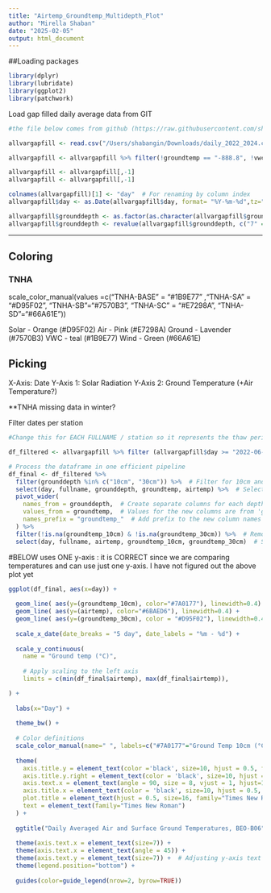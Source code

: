 ```yaml
---
title: "Airtemp_Groundtemp_Multidepth_Plot"
author: "Mirella Shaban"
date: "2025-02-05"
output: html_document
---
```

##Loading packages
```r
library(dplyr)
library(lubridate)
library(ggplot2)
library(patchwork) 
```


Load gap filled daily average data from GIT
```r

#the file below comes from github (https://raw.githubusercontent.com/shabanm2/Utqiagvik/Analysis_Ready_Data/)

allvargapfill <- read.csv("/Users/shabangin/Downloads/daily_2022_2024.csv")

allvargapfill <- allvargapfill %>% filter(!groundtemp == "-888.8", !vwc == "-888.8", !airtemp == "-888.8", !solar == "-888.8", !windspeed == "-888.8", !windspeed == "-888.88", !winddir == "-888.8", !winddir == "-888.88" ) 

allvargapfill <- allvargapfill[,-1]
allvargapfill <- allvargapfill[,-1]

colnames(allvargapfill)[1] <- "day"  # For renaming by column index
allvargapfill$day <- as.Date(allvargapfill$day, format= "%Y-%m-%d",tz="UTC")

allvargapfill$grounddepth <- as.factor(as.character(allvargapfill$grounddepth))
allvargapfill$grounddepth <- revalue(allvargapfill$grounddepth, c("7" = "3.5cm", "8" = "10cm", "9" = "20cm", "10" = "30cm", "11" = "40cm", "12" = "50cm", "13" = "55cm", "14" = "65cm", "15" = "75cm", "16" = "85cm", "17" = "90cm"))
```


------------------


## Coloring

### TNHA
scale_color_manual(values =c("TNHA-BASE" = "#1B9E77" ,"TNHA-SA" = "#D95F02", "TNHA-SB"="#7570B3", "TNHA-SC" = "#E7298A", "TNHA-SD"="#66A61E"))

Solar - Orange (#D95F02)
Air - Pink (#E7298A)
Ground - Lavender (#7570B3)
VWC - teal (#1B9E77)
Wind - Green (#66A61E)


## Picking

X-Axis: Date
Y-Axis 1: Solar Radiation
Y-Axis 2: Ground Temperature (+Air Temperature?)

**TNHA missing data in winter?


Filter dates per station
```r
#Change this for EACH FULLNAME / station so it represents the thaw period for each individual station in 2022

df_filtered <- allvargapfill %>% filter (allvargapfill$day >= "2022-06-19" & allvargapfill$day <= "2022-10-03" & fullname == "BEO-B06")

# Process the dataframe in one efficient pipeline
df_final <- df_filtered %>%
  filter(grounddepth %in% c("10cm", "30cm")) %>%  # Filter for 10cm and 30cm depths
  select(day, fullname, grounddepth, groundtemp, airtemp) %>%  # Select required columns
  pivot_wider(
    names_from = grounddepth,  # Create separate columns for each depth
    values_from = groundtemp,  # Values for the new columns are from 'groundtemp'
    names_prefix = "groundtemp_"  # Add prefix to the new column names
  ) %>%
  filter(!is.na(groundtemp_10cm) & !is.na(groundtemp_30cm)) %>%  # Remove rows with NA in either of the groundtemp columns
  select(day, fullname, airtemp, groundtemp_10cm, groundtemp_30cm)  # Select final columns

```



#BELOW uses ONE y-axis : it is CORRECT since we are comparing temperatures and can use just one y-axis. I have not figured out the above plot yet
```r
ggplot(df_final, aes(x=day)) +
  
  geom_line( aes(y=(groundtemp_10cm), color="#7A0177"), linewidth=0.4) +
  geom_line( aes(y=(airtemp), color="#6BAED6"), linewidth=0.4) +
  geom_line( aes(y=(groundtemp_30cm), color = "#D95F02"), linewidth=0.4) +
  
  scale_x_date(date_breaks = "5 day", date_labels = "%m - %d") +
  
  scale_y_continuous(
    name = "Ground temp (°C)", 
    
    # Apply scaling to the left axis
    limits = c(min(df_final$airtemp), max(df_final$airtemp)),

) +
  
  labs(x="Day") +
  
  theme_bw() +
  
  # Color definitions
  scale_color_manual(name=" ", labels=c("#7A0177"="Ground Temp 10cm (°C)", "#6BAED6"="Air temp (°C)", "#D95F02"="Ground Temp 30cm (°C)"), values=c("#7A0177" = "#7A0177", "#6BAED6" = "#6BAED6", "#D95F02" = "#D95F02")) +
  
  theme(
    axis.title.y = element_text(color ='black', size=10, hjust = 0.5, family="Times New Roman"),
    axis.title.y.right = element_text(color = 'black', size=10, hjust = 0.5, family="Times New Roman"),
    axis.text.x = element_text(angle = 90, size = 8, vjust = 1, hjust=1, family="Times New Roman"),
    axis.title.x = element_text(color = 'black', size=10, hjust = 0.5, vjust = -1, family="Times New Roman"),
    plot.title = element_text(hjust = 0.5, size=16, family="Times New Roman"),
    text = element_text(family="Times New Roman")
  ) +
  
  ggtitle("Daily Averaged Air and Surface Ground Temperatures, BEO-B06") +
  
  theme(axis.text.x = element_text(size=7)) +
  theme(axis.text.x = element_text(angle = 45)) + 
  theme(axis.text.y = element_text(size=7)) +  # Adjusting y-axis text size
  theme(legend.position="bottom") +
  
  guides(color=guide_legend(nrow=2, byrow=TRUE))

```
